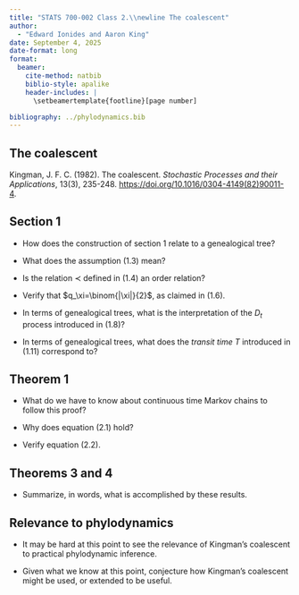 ```yaml
---
title: "STATS 700-002 Class 2.\\newline The coalescent"
author:
  - "Edward Ionides and Aaron King"
date: September 4, 2025
date-format: long
format:
  beamer:
    cite-method: natbib
    biblio-style: apalike
    header-includes: |
      \setbeamertemplate{footline}[page number]

bibliography: ../phylodynamics.bib
---
```


## The coalescent

Kingman, J. F. C. (1982). The coalescent. _Stochastic Processes and their Applications_, 13(3), 235-248. [https://doi.org/10.1016/0304-4149(82)90011-4](https://doi.org/10.1016/0304-4149(82)90011-4).


## Section 1

- How does the construction of section 1 relate to a genealogical tree?

- What does the assumption (1.3) mean?

- Is the relation $\prec$ defined in (1.4) an order relation?

- Verify that $q_\xi=\binom{|\xi|}{2}$, as claimed in (1.6).

- In terms of genealogical trees, what is the interpretation of the $D_t$ process introduced in (1.8)?

- In terms of genealogical trees, what does the *transit time* $T$ introduced in (1.11) correspond to?

## Theorem 1

- What do we have to know about continuous time Markov chains to follow this proof?

- Why does equation (2.1) hold?

- Verify equation (2.2).


## Theorems 3 and 4

- Summarize, in words, what is accomplished by these results.

## Relevance to phylodynamics

- It may be hard at this point to see the relevance of Kingman's coalescent to practical phylodynamic inference.

- Given what we know at this point, conjecture how Kingman's coalescent might be used, or extended to be useful.





